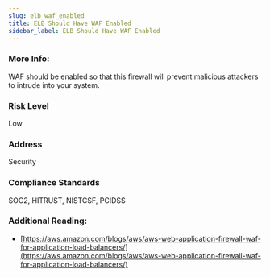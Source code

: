 ```yaml
---
slug: elb_waf_enabled
title: ELB Should Have WAF Enabled
sidebar_label: ELB Should Have WAF Enabled
---
```


### More Info:

WAF should be enabled so that this firewall will prevent malicious attackers to intrude into your system.

### Risk Level

Low

### Address

Security

### Compliance Standards

SOC2, HITRUST, NISTCSF, PCIDSS

### Additional Reading:

- [https://aws.amazon.com/blogs/aws/aws-web-application-firewall-waf-for-application-load-balancers/](https://aws.amazon.com/blogs/aws/aws-web-application-firewall-waf-for-application-load-balancers/) 

